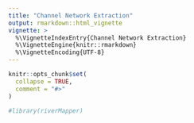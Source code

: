 ```yaml
---
title: "Channel Network Extraction"
output: rmarkdown::html_vignette
vignette: >
  %\VignetteIndexEntry{Channel Network Extraction}
  %\VignetteEngine{knitr::rmarkdown}
  %\VignetteEncoding{UTF-8}
---
```


```r
knitr::opts_chunk$set(
  collapse = TRUE,
  comment = "#>"
)
```

```r
#library(riverMapper)
```
